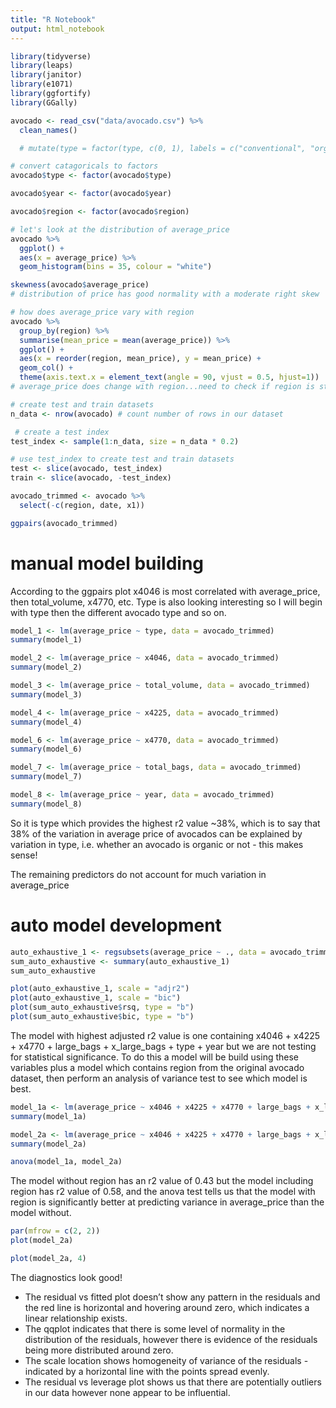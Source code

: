 ```yaml
---
title: "R Notebook"
output: html_notebook
---
```


```r
library(tidyverse)
library(leaps)
library(janitor)
library(e1071)
library(ggfortify)
library(GGally)

avocado <- read_csv("data/avocado.csv") %>% 
  clean_names()

  # mutate(type = factor(type, c(0, 1), labels = c("conventional", "organic")))

# convert catagoricals to factors
avocado$type <- factor(avocado$type)

avocado$year <- factor(avocado$year)

avocado$region <- factor(avocado$region)
```

```r
# let's look at the distribution of average_price
avocado %>% 
  ggplot() +
  aes(x = average_price) %>% 
  geom_histogram(bins = 35, colour = "white")

skewness(avocado$average_price)
# distribution of price has good normality with a moderate right skew
```

```r
# how does average_price vary with region
avocado %>% 
  group_by(region) %>% 
  summarise(mean_price = mean(average_price)) %>% 
  ggplot() +
  aes(x = reorder(region, mean_price), y = mean_price) +
  geom_col() +
  theme(axis.text.x = element_text(angle = 90, vjust = 0.5, hjust=1))
# average_price does change with region...need to check if region is statistically significant later
```

```r
# create test and train datasets
n_data <- nrow(avocado) # count number of rows in our dataset

 # create a test index
test_index <- sample(1:n_data, size = n_data * 0.2)

# use test_index to create test and train datasets
test <- slice(avocado, test_index)
train <- slice(avocado, -test_index)
```

```r
avocado_trimmed <- avocado %>% 
  select(-c(region, date, x1))

ggpairs(avocado_trimmed)
```
# manual model building 

According to the ggpairs plot x4046 is most correlated with average_price, then total_volume, x4770, etc. Type is also looking interesting so I will begin with type then the different avocado type and so on.

```r
model_1 <- lm(average_price ~ type, data = avocado_trimmed)
summary(model_1)
```

```r
model_2 <- lm(average_price ~ x4046, data = avocado_trimmed)
summary(model_2)
```

```r
model_3 <- lm(average_price ~ total_volume, data = avocado_trimmed)
summary(model_3)
```

```r
model_4 <- lm(average_price ~ x4225, data = avocado_trimmed)
summary(model_4)
```

```r
model_6 <- lm(average_price ~ x4770, data = avocado_trimmed)
summary(model_6)
```

```r
model_7 <- lm(average_price ~ total_bags, data = avocado_trimmed)
summary(model_7)
```

```r
model_8 <- lm(average_price ~ year, data = avocado_trimmed)
summary(model_8)
```
So it is type which provides the highest r2 value ~38%, which is to say that 38% of the variation in average price of avocados can be explained by variation in type, i.e. whether an avocado is organic or not - this makes sense!

The remaining predictors do not account for much variation in average_price

# auto model development

```r
auto_exhaustive_1 <- regsubsets(average_price ~ ., data = avocado_trimmed, method = "exhaustive")
sum_auto_exhaustive <- summary(auto_exhaustive_1)
sum_auto_exhaustive
```

```r
plot(auto_exhaustive_1, scale = "adjr2")
plot(auto_exhaustive_1, scale = "bic")
plot(sum_auto_exhaustive$rsq, type = "b")
plot(sum_auto_exhaustive$bic, type = "b")
```
The model with highest adjusted r2 value is one containing x4046 + x4225 + x4770 + large_bags + x_large_bags + type + year but we are not testing for statistical significance. To do this a model will be build using these variables plus a model which contains region from the original avocado dataset, then perform an analysis of variance test to see which model is best.

```r
model_1a <- lm(average_price ~ x4046 + x4225 + x4770 + large_bags + x_large_bags + type + year, data = avocado_trimmed)
summary(model_1a)
```

```r
model_2a <- lm(average_price ~ x4046 + x4225 + x4770 + large_bags + x_large_bags + type + year + region, data = avocado)
summary(model_2a)
```

```r
anova(model_1a, model_2a)
```
The model without region has an r2 value of 0.43 but the model including region has r2 value of 0.58, and the anova test tells us that the model with region is significantly better at predicting variance in average_price than the model without.

```r
par(mfrow = c(2, 2))
plot(model_2a)

plot(model_2a, 4)
```
The diagnostics look good! 

- The residual vs fitted plot doesn't show any pattern in the residuals and the red line is horizontal and hovering around zero, which indicates a linear relationship exists.
- The qqplot indicates that there is some level of normality in the distribution of the residuals, however there is evidence of the residuals being more distributed around zero.
- The scale location shows homogeneity of variance of the residuals - indicated by a horizontal line with the points spread evenly.
- The residual vs leverage plot shows us that there are potentially outliers in our data however none appear to be influential.
